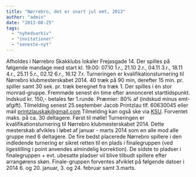```yaml
---
title: "Nørrebro, det er snart jul emt, 2013"
author: "admin"
date: "2013-08-25"
tags: 
  - "nyhedsarkiv"
  - "invitationer"
  - "seneste-nyt"
---
```


Afholdes i Nørrebro Skakklubs lokaler Frejasgade 14. Der spilles på følgende mandage med start kl. 19.00: 07.10 1.r., 21.10 2.r., 04.11 3.r., 18.11 4.r., 25.11 5.r., 02.12 6.r., 16.12 7.r. Turneringen er kvalifikationsturnering til Nørrebro klubmesterskabet 2014. 40 træk på 90 min, derefter 15 min. pr. spiller samt 30 sek. pr. træk beregnet fra træk 1. Der spilles i én stor monrad-gruppe. Fremmøde senest én time efter annonceret starttidspunkt. Indskud kr. 150,- betales før 1.runde. Præmier: 80% af (indskud minus emt-afgift). Tilmelding senest 25.september Jacob Printzlau tlf. 60630045 eller mail printzlauskak@gmail.com Tilmelding kan også ske via [KSU](http://ksu.dk/kalender/dotnet/viskalender.aspx?id=1249). Forventet maks. på ca. 30 deltagere. Først til mølle! Turneringen er kvalifikationsturnering til Nørrebro klubmesterskabet 2014. Dette mesterskab afvikles i løbet af januar - marts 2014 som en alle mod alle gruppe med 6 deltagere. De fire bedst placerede Nørrebro spillere i den indledende turnering er sikret retten til en plads i finalegruppen (ved ligestilling i point anvendes almindelig korrektion). De sidste to pladser i finalegruppen + evt. ubesatte pladser vil blive tilbudt spillere efter arrangørens skøn. Finale-gruppen forventes afviklet på følgende datoer i 2014 6. og 20. januar, 3. og 24. februar samt 3.marts.
